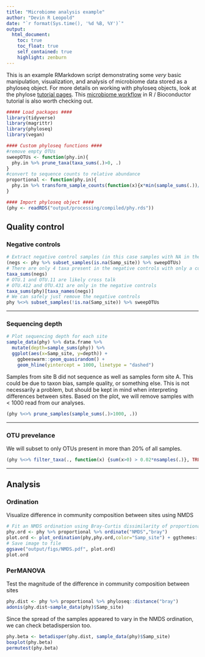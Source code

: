 ```yaml
---
title: "Microbiome analysis example"
author: "Devin R Leopold"
date: "`r format(Sys.time(), '%d %B, %Y')`"
output: 
  html_document:
    toc: true
    toc_float: true
    self_contained: true
    highlight: zenburn
---
```


This is an example RMarkdown script demonstrating some *very* basic manipulation, visualization, and analysis of microbiome data stored as a phyloseq object. For more details on working with phyloseq objects, look at the phylose [tutorial pages](https://joey711.github.io/phyloseq/tutorials-index.html). This [microbiome workflow](https://bioconductor.org/help/course-materials/2017/BioC2017/Day1/Workshops/Microbiome/MicrobiomeWorkflowII.html) in R / Bioconductor tutorial is also worth checking out.

```r
##### Load packages ####
library(tidyverse)
library(magrittr)
library(phyloseq)
library(vegan)

#### Custom phyloseq functions ####
#remove empty OTUs
sweepOTUs <- function(phy.in){
  phy.in %>% prune_taxa(taxa_sums(.)>0, .)
}
#convert to sequence counts to relative abundance
proportional <- function(phy.in){
  phy.in %>% transform_sample_counts(function(x){x*min(sample_sums(.))/sum(x)})
}

#### Import phyloseq object ####
(phy <- readRDS("output/processing/compiled/phy.rds"))

```

## Quality control
### Negative controls
```r
# Extract negative control samples (in this case samples with NA in the Samp_site column of the meta data)
(negs <- phy %>% subset_samples(is.na(Samp_site)) %>% sweepOTUs)
# There are only 4 taxa present in the negative controls with only a couple of reads each
taxa_sums(negs)
# OTU.1 and OTU.11 are likely cross talk 
# OTU.412 and OTU.431 are only in the negative controls
taxa_sums(phy)[taxa_names(negs)]
# We can safely just remove the negative controls
phy %<>% subset_samples(!is.na(Samp_site)) %>% sweepOTUs
```
****
### Sequencing depth
```r
# Plot sequencing depth for each site
sample_data(phy) %>% data.frame %>%
  mutate(depth=sample_sums(phy)) %>%
  ggplot(aes(x=Samp_site, y=depth)) +
    ggbeeswarm::geom_quasirandom() +
    geom_hline(yintercept = 1000, linetype = "dashed") 
```

Samples from site B did not sequence as well as samples form site A. This could be due to taxon bias, sample quality, or something else. This is not necessarily a problem, but should be kept in mind when interpreting differences between sites. Based on the plot, we will remove samples with < 1000 read from our analyses.
```r
(phy %<>% prune_samples(sample_sums(.)>1000, .))
```
****
### OTU prevelance
We will subset to only OTUs present in more than 20% of all samples.
```r
(phy %<>% filter_taxa(., function(x) {sum(x>0) > 0.02*nsamples(.)}, TRUE))
```
****
## Analysis
### Ordination
Visualize difference in community composition between sites using NMDS
```r
# Fit an NMDS ordination using Bray-Curtis dissimilarity of proportional abundance
phy.ord <- phy %>% proportional %>% ordinate("NMDS","bray")
plot.ord <- plot_ordination(phy,phy.ord,color="Samp_site") + ggthemes::theme_few()
# Save image to file
ggsave("output/figs/NMDS.pdf", plot.ord)
plot.ord
```

### PerMANOVA
Test the magnitude of the difference in community composition between sites 
```r
phy.dist <- phy %>% proportional %>% phyloseq::distance("bray")  
adonis(phy.dist~sample_data(phy)$Samp_site)
```

Since the spread of the samples appeared to vary in the NMDS ordination, we can check betadispersion too.
```r
phy.beta <- betadisper(phy.dist, sample_data(phy)$Samp_site)
boxplot(phy.beta)
permutest(phy.beta)
```

